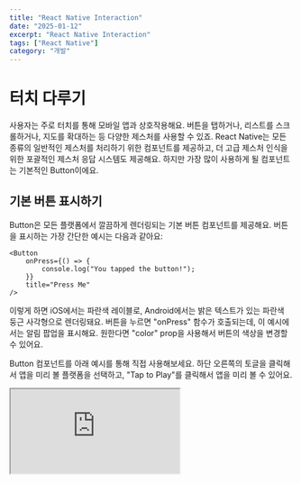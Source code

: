```yaml
---
title: "React Native Interaction"
date: "2025-01-12"
excerpt: "React Native Interaction"
tags: ["React Native"]
category: "개발"
---
```


# 터치 다루기

사용자는 주로 터치를 통해 모바일 앱과 상호작용해요. 버튼을 탭하거나, 리스트를 스크롤하거나, 지도를 확대하는 등 다양한 제스처를 사용할 수 있죠. React Native는 모든 종류의 일반적인 제스처를 처리하기 위한 컴포넌트를 제공하고, 더 고급 제스처 인식을 위한 포괄적인 제스처 응답 시스템도 제공해요. 하지만 가장 많이 사용하게 될 컴포넌트는 기본적인 Button이에요.

## 기본 버튼 표시하기

Button은 모든 플랫폼에서 깔끔하게 렌더링되는 기본 버튼 컴포넌트를 제공해요. 버튼을 표시하는 가장 간단한 예시는 다음과 같아요:

```tsx
<Button
	onPress={() => {
		console.log("You tapped the button!");
	}}
	title="Press Me"
/>
```

이렇게 하면 iOS에서는 파란색 레이블로, Android에서는 밝은 텍스트가 있는 파란색 둥근 사각형으로 렌더링돼요. 버튼을 누르면 "onPress" 함수가 호출되는데, 이 예시에서는 알림 팝업을 표시해요. 원한다면 "color" prop을 사용해서 버튼의 색상을 변경할 수 있어요.

Button 컴포넌트를 아래 예시를 통해 직접 사용해보세요. 하단 오른쪽의 토글을 클릭해서 앱을 미리 볼 플랫폼을 선택하고, "Tap to Play"를 클릭해서 앱을 미리 볼 수 있어요.

<iframe
	src="https://snack.expo.dev/embedded/M9S8wILygpNopTffedD6P"
	style={{
		width: "100%",
		height: "500px",
		border: "1px solid #ddd",
		borderRadius: "4px",
		overflow: "hidden",
	}}
/>

# 터치 가능한 컴포넌트들

기본 버튼이 앱에 적합하지 않다면, React Native가 제공하는 "Touchable" 컴포넌트들을 사용해서 자신만의 버튼을 만들 수 있어요. "Touchable" 컴포넌트들은 탭 제스처를 감지하고, 제스처가 인식되었을 때 피드백을 표시할 수 있어요. 하지만 이 컴포넌트들은 기본 스타일을 제공하지 않으므로, 앱에서 보기 좋게 만들기 위해서는 약간의 작업이 필요해요.

어떤 "Touchable" 컴포넌트를 사용할지는 제공하고 싶은 피드백의 종류에 따라 달라져요:

- 일반적으로 <code>TouchableHighlight</code>를 웹의 버튼이나 링크처럼 사용할 수 있어요. 사용자가 버튼을 누르면 뷰의 배경이 어두워져요.

- Android에서는 <code>TouchableNativeFeedback</code>을 사용해서 사용자의 터치에 반응하는 잉크 표면 반응 물결을 표시할 수 있어요.

- <code>TouchableOpacity</code>는 사용자가 누르고 있는 동안 버튼의 투명도를 낮춰서 배경이 비치도록 함으로써 피드백을 제공할 수 있어요.

- 탭 제스처는 처리하고 싶지만 피드백을 표시하고 싶지 않다면, <code>TouchableWithoutFeedback</code>을 사용하세요.

경우에 따라서는 사용자가 뷰를 일정 시간 동안 누르고 있을 때를 감지하고 싶을 수 있어요. 이런 길게 누르기는 "Touchable" 컴포넌트들의 <code>onLongPress</code> props에 함수를 전달해서 처리할 수 있어요.

실제로 어떻게 동작하는지 살펴볼까요:

<iframe
	src="https://snack.expo.dev/embedded/M9S8wILygpNopTffedD6P"
	style={{
		width: "100%",
		height: "500px",
		border: "1px solid #ddd",
		borderRadius: "4px",
		overflow: "hidden",
	}}
/>

# 스크롤과 스와이프

터치 스크린 기기에서 자주 사용되는 제스처에는 스와이프와 패닝이 있어요. 이를 통해 사용자는 항목 목록을 스크롤하거나 콘텐츠 페이지를 스와이프할 수 있어요. 이러한 기능은 ScrollView Core 컴포넌트를 확인해보세요.
